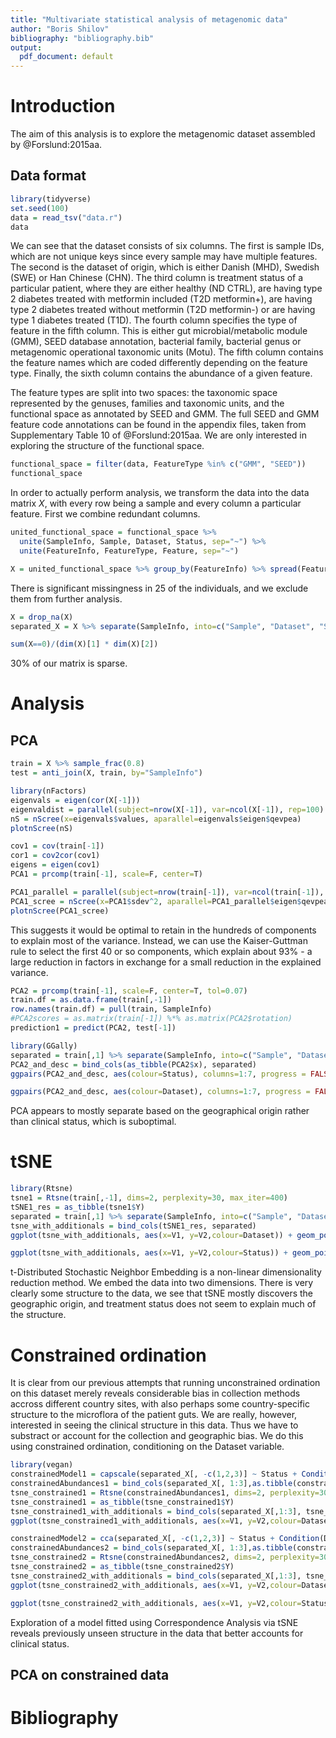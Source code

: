 ```yaml
---
title: "Multivariate statistical analysis of metagenomic data"
author: "Boris Shilov"
bibliography: "bibliography.bib"
output:
  pdf_document: default
---
```


# Introduction

The aim of this analysis is to explore the metagenomic dataset assembled by @Forslund:2015aa.

## Data format

```r
library(tidyverse)
set.seed(100)
data = read_tsv("data.r")
data
```

We can see that the dataset consists of six columns. The first is sample IDs, which are not unique keys since every sample may have multiple features. The second is the dataset of origin, which is either Danish (MHD), Swedish (SWE) or Han Chinese (CHN). The third column is treatment status of a particular patient, where they are either healthy (ND CTRL), are having type 2 diabetes treated with metformin included (T2D metformin+), are having type 2 diabetes treated without metformin (T2D metformin-) or are having type 1 diabetes treated (T1D). The fourth column specifies the type of feature in the fifth column. This is either gut microbial/metabolic module (GMM), SEED database annotation, bacterial family, bacterial genus or metagenomic operational taxonomic units (Motu). The fifth column contains the feature names which are coded differently depending on the feature type. Finally, the sixth column contains the abundance of a given feature.

The feature types are split into two spaces: the taxonomic space represented by the genuses, families and taxonomic units, and the functional space as annotated by SEED and GMM. The full SEED and GMM feature code annotations can be found in the appendix files, taken from Supplementary Table 10 of @Forslund:2015aa. We are only interested in exploring the structure of the functional space.

```r
functional_space = filter(data, FeatureType %in% c("GMM", "SEED"))
functional_space
```

In order to actually perform analysis, we transform the data into the data matrix $X$, with every row being a sample and every column a particular feature. First we combine redundant columns.

```r
united_functional_space = functional_space %>%
  unite(SampleInfo, Sample, Dataset, Status, sep="~") %>% 
  unite(FeatureInfo, FeatureType, Feature, sep="~")
```

```r
X = united_functional_space %>% group_by(FeatureInfo) %>% spread(FeatureInfo, Abundance)
```

There is significant missingness in 25 of the individuals, and we exclude them from further analysis.

```r
X = drop_na(X)
separated_X = X %>% separate(SampleInfo, into=c("Sample", "Dataset", "Status"), sep="~")
```

```r
sum(X==0)/(dim(X)[1] * dim(X)[2])
```

30% of our matrix is sparse.

# Analysis

## PCA

```r
train = X %>% sample_frac(0.8)
test = anti_join(X, train, by="SampleInfo")
```


```r
library(nFactors)
eigenvals = eigen(cor(X[-1]))
eigenvaldist = parallel(subject=nrow(X[-1]), var=ncol(X[-1]), rep=100)
nS = nScree(x=eigenvals$values, aparallel=eigenvals$eigen$qevpea)
plotnScree(nS)
```

```r
cov1 = cov(train[-1])
cor1 = cov2cor(cov1)
eigens = eigen(cov1)
PCA1 = prcomp(train[-1], scale=F, center=T)
```

```r
PCA1_parallel = parallel(subject=nrow(train[-1]), var=ncol(train[-1]), rep=100)
PCA1_scree = nScree(x=PCA1$sdev^2, aparallel=PCA1_parallel$eigen$qevpea)
plotnScree(PCA1_scree)
```

This suggests it would be optimal to retain in the hundreds of components to explain most of the variance. Instead, we can use the Kaiser-Guttman rule to select the first 40 or so components, which explain about 93% - a large reduction in factors in exchange for a small reduction in the explained variance.

```r
PCA2 = prcomp(train[-1], scale=F, center=T, tol=0.07)
train.df = as.data.frame(train[,-1])
row.names(train.df) = pull(train, SampleInfo)
#PCA2scores = as.matrix(train[-1]) %*% as.matrix(PCA2$rotation)
prediction1 = predict(PCA2, test[-1])
```

```r
library(GGally)
separated = train[,1] %>% separate(SampleInfo, into=c("Sample", "Dataset", "Status"), sep="~")
PCA2_and_desc = bind_cols(as_tibble(PCA2$x), separated)
ggpairs(PCA2_and_desc, aes(colour=Status), columns=1:7, progress = FALSE)
```

```r
ggpairs(PCA2_and_desc, aes(colour=Dataset), columns=1:7, progress = FALSE)
```

PCA appears to mostly separate based on the geographical origin rather than clinical status, which is suboptimal.

# tSNE

```r
library(Rtsne)
tsne1 = Rtsne(train[,-1], dims=2, perplexity=30, max_iter=400)
tSNE1_res = as_tibble(tsne1$Y)
separated = train[,1] %>% separate(SampleInfo, into=c("Sample", "Dataset", "Status"), sep="~")
tsne_with_additionals = bind_cols(tSNE1_res, separated)
ggplot(tsne_with_additionals, aes(x=V1, y=V2,colour=Dataset)) + geom_point() 
```

```r
ggplot(tsne_with_additionals, aes(x=V1, y=V2,colour=Status)) + geom_point() 
```

t-Distributed Stochastic Neighbor Embedding is a non-linear dimensionality reduction method. We embed the data into two dimensions. There is very clearly some structure to the data, we see that tSNE mostly discovers the geographic origin, and treatment status does not seem to explain much of the structure.

# Constrained ordination

It is clear from our previous attempts that running unconstrained ordination on this dataset merely reveals considerable bias in collection methods accross different country sites, with also perhaps some country-specific structure to the microflora of the patient guts. We are really, however, interested in seeing the clinical structure in this data. Thus we have to substract or account for the collection and geographic bias. We do this using constrained ordination, conditioning on the Dataset variable.

```r
library(vegan)
constrainedModel1 = capscale(separated_X[, -c(1,2,3)] ~ Status + Condition(Dataset), data=separated_X)
constrainedAbundances1 = bind_cols(separated_X[, 1:3],as.tibble(constrainedModel1$Ybar))
tsne_constrained1 = Rtsne(constrainedAbundances1, dims=2, perplexity=30, max_iter=400)
tsne_constrained1 = as_tibble(tsne_constrained1$Y)
tsne_constrained1_with_additionals = bind_cols(separated_X[,1:3], tsne_constrained1)
ggplot(tsne_constrained1_with_additionals, aes(x=V1, y=V2,colour=Dataset)) + geom_point() 
```

```r
constrainedModel2 = cca(separated_X[, -c(1,2,3)] ~ Status + Condition(Dataset), data=separated_X)
constrainedAbundances2 = bind_cols(separated_X[, 1:3],as.tibble(constrainedModel2$Ybar))
tsne_constrained2 = Rtsne(constrainedAbundances2, dims=2, perplexity=30, max_iter=400)
tsne_constrained2 = as_tibble(tsne_constrained2$Y)
tsne_constrained2_with_additionals = bind_cols(separated_X[,1:3], tsne_constrained2)
ggplot(tsne_constrained2_with_additionals, aes(x=V1, y=V2,colour=Dataset)) + geom_point() 
```

```r
ggplot(tsne_constrained2_with_additionals, aes(x=V1, y=V2,colour=Status)) + geom_point() 
```

Exploration of a model fitted using Correspondence Analysis via tSNE reveals previously unseen structure in the data that better accounts for clinical status.

## PCA on constrained data

# Bibliography